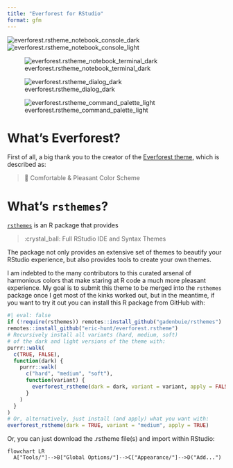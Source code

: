 ```yaml
---
title: "Everforest for RStudio"
format: gfm
---
```


![everforest.rstheme_notebook_console_dark](./images/screenshot_dark_medium_console.png)
![everforest.rstheme_notebook_console_light](./images/screenshot_light_medium_console.png)

![everforest.rstheme_notebook_terminal_dark](./images/screenshot_dark_soft_md_term.png)

![everforest.rstheme_dialog_dark](./images/screenshot_dark_hard_settings.png)

![everforest.rstheme_command_palette_light](./images/screenshot_light_hard_cp.png)

# What's Everforest?

First of all, a big thank you to the creator of the [Everforest theme](https://github.com/sainnhe/everforest/tree/master), which is described as:

> 🌲 Comfortable & Pleasant Color Scheme

# What's `rsthemes`?

[`rsthemes`](https://github.com/gadenbuie/rsthemes) is an R package that provides

> :crystal_ball: Full RStudio IDE and Syntax Themes

The package not only provides an extensive set of themes to beautify your RStudio experience, but also provides tools to create your own themes.

I am indebted to the many contributors to this curated arsenal of harmonious colors that make staring at R code a much more pleasant experience. My goal is to submit this theme to be merged into the `rsthemes` package once I get most of the kinks worked out, but in the meantime, if you want to try it out you can install this R package from GitHub with:

```r
#| eval: false
if (!require(rsthemes)) remotes::install_github("gadenbuie/rsthemes")
remotes::install_github("eric-hunt/everforest.rstheme")
# Recursively install all variants (hard, medium, soft)
# of the dark and light versions of the theme with:
purrr::walk(
  c(TRUE, FALSE),
  function(dark) {
    purrr::walk(
      c("hard", "medium", "soft"),
      function(variant) {
        everforest_rstheme(dark = dark, variant = variant, apply = FALSE)
      }
    )
  }
)
# Or, alternatively, just install (and apply) what you want with:
everforest_rstheme(dark = TRUE, variant = "medium", apply = TRUE)
```

Or, you can just download the .rstheme file(s) and import within RStudio:

```mermaid
flowchart LR
  A["Tools/"]-->B["Global Options/"]-->C["Appearance/"]-->D("Add...")
```
